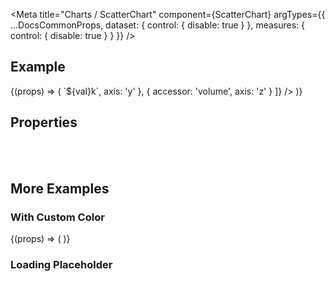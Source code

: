 
<Meta
  title="Charts /  ScatterChart"
  component={ScatterChart}
  argTypes={{
    ...DocsCommonProps,
    dataset: {
      control: { disable: true }
    },
    measures: {
      control: { disable: true }
    }
  }}
/>

<DocsHeader />

## Example

<Canvas>
  <Story name="Default">
    {(props) => (
      <ScatterChart
        chartConfig={props.chartConfig}
        loading={props.loading}
        noLegend={props.noLegend}
        noAnimation={props.noAnimation}
        onDataPointClick={props.onDataPointClick}
        onLegendClick={props.onLegendClick}
        dataset={scatterComplexDataSet}
        style={{ width: '100%' }}
        measures={[
          {
            accessor: 'users',
            label: 'Users',
            axis: 'x'
          },
          {
            accessor: 'sessions',
            label: 'Sessions',
            formatter: (val) => `${val}k`,
            axis: 'y'
          },
          {
            accessor: 'volume',
            axis: 'z'
          }
        ]}
      />
    )}
  </Story>
</Canvas>

## Properties

<ArgsTable story="Default" />

<br />
<br />

## More Examples

### With Custom Color

<Canvas>
  <Story name="With Custom Color">
    {(props) => (
      <ScatterChart
        chartConfig={props.chartConfig}
        loading={props.loading}
        noLegend={props.noLegend}
        noAnimation={props.noAnimation}
        onDataPointClick={props.onDataPointClick}
        onLegendClick={props.onLegendClick}
        dataset={scatterColorDataSet}
        style={{ width: '100%' }}
        measures={[
          {
            accessor: 'users',
            label: 'Users',
            axis: 'x'
          },
          {
            accessor: 'sessions',
            label: 'Sessions',
            axis: 'y'
          },
          {
            accessor: 'volume',
            axis: 'z'
          }
        ]}
      />
    )}
  </Story>
</Canvas>

### Loading Placeholder

<Canvas>
  <Story name="Loading Placeholder">
    <ScatterChart style={{ width: '100%' }} measures={[]} />
  </Story>
</Canvas>
